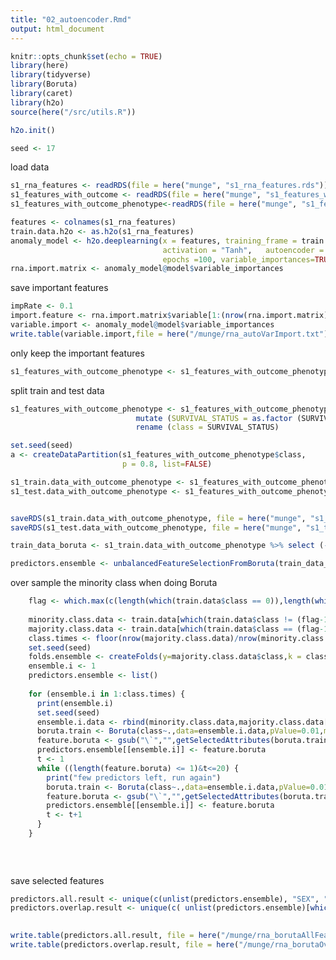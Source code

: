 ```yaml
---
title: "02_autoencoder.Rmd"
output: html_document
---
```


```r
knitr::opts_chunk$set(echo = TRUE)
library(here)
library(tidyverse)
library(Boruta)
library(caret)
library(h2o)
source(here("/src/utils.R"))

h2o.init()

seed <- 17
```

load data
```r
s1_rna_features <- readRDS(file = here("munge", "s1_rna_features.rds"))
s1_features_with_outcome <- readRDS(file = here("munge", "s1_features_with_outcome.rds"))
s1_features_with_outcome_phenotype<-readRDS(file = here("munge", "s1_features_with_outcome_phenotype.rds"))
```


```r
features <- colnames(s1_rna_features)
train.data.h2o <- as.h2o(s1_rna_features)
anomaly_model <- h2o.deeplearning(x = features, training_frame = train.data.h2o, 
                                  activation = "Tanh",   autoencoder = TRUE,   hidden = 100,  
                                  epochs =100, variable_importances=TRUE, seed=seed, standardize=TRUE)
rna.import.matrix <- anomaly_model@model$variable_importances

```

save important features
```r
impRate <- 0.1
import.feature <- rna.import.matrix$variable[1:(nrow(rna.import.matrix)*impRate)]
variable.import <- anomaly_model@model$variable_importances
write.table(variable.import,file = here("/munge/rna_autoVarImport.txt") ,row.names = F,col.names = T,sep = "\t",quote = F)

```

only keep the important features
```r

s1_features_with_outcome_phenotype <- s1_features_with_outcome_phenotype[, which(colnames(s1_features_with_outcome_phenotype) %in% c("SURVIVAL_STATUS", "SEX", "CANCER_TYPEASTROCYTOMA", "CANCER_TYPEGBM", "CANCER_TYPEMIXED",              "CANCER_TYPEOLIGODENDROGLIOMA", import.feature))]

```


split train and test data
```r
s1_features_with_outcome_phenotype <- s1_features_with_outcome_phenotype %>% 
                            mutate (SURVIVAL_STATUS = as.factor (SURVIVAL_STATUS)) %>%
                            rename (class = SURVIVAL_STATUS)

set.seed(seed)
a <- createDataPartition(s1_features_with_outcome_phenotype$class, 
                         p = 0.8, list=FALSE)

s1_train.data_with_outcome_phenotype <- s1_features_with_outcome_phenotype[a,]
s1_test.data_with_outcome_phenotype <- s1_features_with_outcome_phenotype[-a,]


saveRDS(s1_train.data_with_outcome_phenotype, file = here("munge", "s1_train.data_with_outcome_phenotype.rds"))
saveRDS(s1_test.data_with_outcome_phenotype, file = here("munge", "s1_test.data_with_outcome_phenotype.rds"))


```


```r

train_data_boruta <- s1_train.data_with_outcome_phenotype %>% select (-SEX, -CANCER_TYPEASTROCYTOMA, -CANCER_TYPEGBM, -CANCER_TYPEMIXED, -CANCER_TYPEOLIGODENDROGLIOMA)

predictors.ensemble <- unbalancedFeatureSelectionFromBoruta(train_data_boruta, seed, 0.1)

```


over sample the minority class when doing Boruta
```r
    flag <- which.max(c(length(which(train.data$class == 0)),length(which(train.data$class == 1))))
    
    minority.class.data <- train.data[which(train.data$class != (flag-1)),]
    majority.class.data <- train.data[which(train.data$class == (flag-1)),]
    class.times <- floor(nrow(majority.class.data)/nrow(minority.class.data))
    set.seed(seed)
    folds.ensemble <- createFolds(y=majority.class.data$class,k = class.times)
    ensemble.i <- 1
    predictors.ensemble <- list()
    
    for (ensemble.i in 1:class.times) {
      print(ensemble.i)
      set.seed(seed)
      ensemble.i.data <- rbind(minority.class.data,majority.class.data[folds.ensemble[[ensemble.i]],])
      boruta.train <- Boruta(class~.,data=ensemble.i.data,pValue=0.01,maxRuns = 200,mcAdj=FALSE)
      feature.boruta <- gsub("\`","",getSelectedAttributes(boruta.train, withTentative = T))
      predictors.ensemble[[ensemble.i]] <- feature.boruta
      t <- 1
      while ((length(feature.boruta) <= 1)&t<=20) {
        print("few predictors left, run again")
        boruta.train <- Boruta(class~.,data=ensemble.i.data,pValue=0.01,maxRuns = 200,mcAdj=FALSE)
        feature.boruta <- gsub("\`","",getSelectedAttributes(boruta.train, withTentative = T))
        predictors.ensemble[[ensemble.i]] <- feature.boruta
        t <- t+1
      }
    }
    
    
    
```

save selected features
```r
predictors.all.result <- unique(c(unlist(predictors.ensemble), "SEX", "CANCER_TYPEASTROCYTOMA", "CANCER_TYPEGBM", "CANCER_TYPEMIXED", "CANCER_TYPEOLIGODENDROGLIOMA"))
predictors.overlap.result <- unique(c( unlist(predictors.ensemble)[which(table(unlist(predictors.ensemble))>1)], "SEX", "CANCER_TYPEASTROCYTOMA", "CANCER_TYPEGBM", "CANCER_TYPEMIXED", "CANCER_TYPEOLIGODENDROGLIOMA"))
                                     

write.table(predictors.all.result, file = here("/munge/rna_borutaAllFeatures.txt") ,row.names = F,col.names = F,sep = "\t",quote = F)
write.table(predictors.overlap.result, file = here("/munge/rna_borutaOverlapFeatures.txt") ,row.names = F,col.names = F,sep = "\t",quote = F)

```

